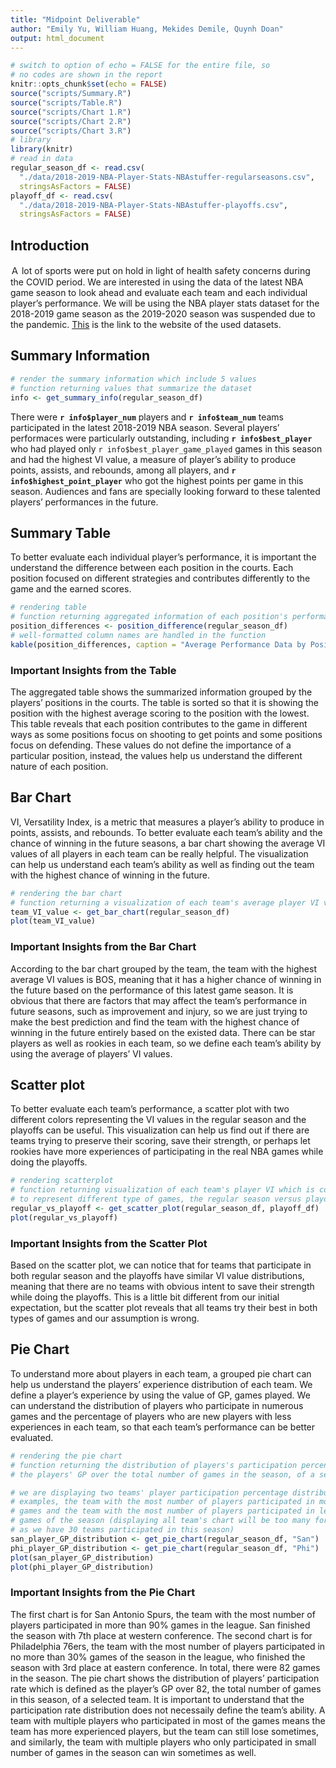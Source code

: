 ```yaml
---
title: "Midpoint Deliverable"
author: "Emily Yu, William Huang, Mekides Demile, Quynh Doan"
output: html_document
---
```


```r
# switch to option of echo = FALSE for the entire file, so
# no codes are shown in the report
knitr::opts_chunk$set(echo = FALSE)
source("scripts/Summary.R")
source("scripts/Table.R")
source("scripts/Chart 1.R")
source("scripts/Chart 2.R")
source("scripts/Chart 3.R")
# library
library(knitr)
# read in data
regular_season_df <- read.csv(
  "./data/2018-2019-NBA-Player-Stats-NBAstuffer-regularseasons.csv",
  stringsAsFactors = FALSE)
playoff_df <- read.csv(
  "./data/2018-2019-NBA-Player-Stats-NBAstuffer-playoffs.csv",
  stringsAsFactors = FALSE)
```

## Introduction
Ａ lot of sports were put on hold in light of health safety concerns during the
COVID period. We are interested in using the data of the latest NBA game season
to look ahead and evaluate each team and each individual player’s performance.
We will be using the NBA player stats dataset for the 2018-2019 game season as 
the 2019-2020 season was suspended due to the pandemic.
[This](https://www.nbastuffer.com/2018-2019-nba-player-stats/) is the link to
the website of the used datasets.

## Summary Information
```r
# render the summary information which include 5 values
# function returning values that summarize the dataset
info <- get_summary_info(regular_season_df)
```

There were **`r info$player_num`** players and **`r info$team_num`** teams
participated in the latest 2018-2019 NBA season. Several players' performaces
were particularly outstanding, including **`r info$best_player`** who had
played only `r info$best_player_game_played` games in this season and had the
highest VI value, a measure of player's ability to produce points, assists, and
rebounds, among all players, and **`r info$highest_point_player`** who got the
highest points per game in this season. Audiences and fans are specially looking
forward to these talented players' performances in the future.


## Summary Table
To better evaluate each individual player's performance, it is important the
understand the difference between each position in the courts. Each position
focused on different strategies and contributes differently to the game and
the earned scores.

```r
# rendering table
# function returning aggregated information of each position's performance data
position_differences <- position_difference(regular_season_df)
# well-formatted column names are handled in the function
kable(position_differences, caption = "Average Performance Data by Position")
```

### Important Insights from the Table
The aggregated table shows the summarized information grouped by the players'
positions in the courts. The table is sorted so that it is showing the position
with the highest average scoring to the position with the lowest. This table reveals
that each position contributes to the game in different ways as some positions focus
on shooting to get points and some positions focus on defending. These values do
not define the importance of a particular position, instead, the values help us
understand the different nature of each position.

## Bar Chart
VI, Versatility Index, is a metric that measures a player’s ability to produce in
points, assists, and rebounds. To better evaluate each team's ability and the
chance of winning in the future seasons, a bar chart showing the average VI values
of all players in each team can be really helpful. The visualization can help us
understand each team's ability as well as finding out the team with the highest
chance of winning in the future.

```r
# rendering the bar chart
# function returning a visualization of each team's average player VI value
team_VI_value <- get_bar_chart(regular_season_df)
plot(team_VI_value)
```

### Important Insights from the Bar Chart
According to the bar chart grouped by the team, the team with the highest average
VI values is BOS, meaning that it has a higher chance of winning in the future
based on the performance of this latest game season. It is obvious that there are
factors that may affect the team's performance in future seasons, such as 
improvement and injury, so we are just trying to make the best prediction and find
the team with the highest chance of winning in the future entirely based on the
existed data. There can be star players as well as rookies in each team, so we
define each team's ability by using the average of players' VI values.

## Scatter plot
To better evaluate each team's performance, a scatter plot with two different
colors representing the VI values in the regular season and the playoffs can be
useful. This visualization can help us find out if there are teams trying to
preserve their scoring, save their strength, or perhaps let rookies have more
experiences of participating in the real NBA games while doing the playoffs.

```r
# rendering scatterplot
# function returning visualization of each team's player VI which is colored
# to represent different type of games, the regular season versus playoffs
regular_vs_playoff <- get_scatter_plot(regular_season_df, playoff_df)
plot(regular_vs_playoff)
```

### Important Insights from the Scatter Plot
Based on the scatter plot, we can notice that for teams that participate in both
regular season and the playoffs have similar VI value distributions, meaning that
there are no teams with obvious intent to save their strength while doing the 
playoffs. This is a little bit different from our initial expectation, but the
scatter plot reveals that all teams try their best in both types of games and our
assumption is wrong.

## Pie Chart
To understand more about players in each team, a grouped pie chart can help us
understand the players' experience distribution of each team. We define a player's
experience by using the value of GP, games played. We can understand the
distribution of players who participate in numerous games and the percentage of
players who are new players with less experiences in each team, so that each team's
performance can be better evaluated.

```r
# rendering the pie chart
# function returning the distribution of players's participation percentage,
# the players' GP over the total number of games in the season, of a selected team

# we are displaying two teams' player participation percentage distribution as
# examples, the team with the most number of players participated in more than 90%
# games and the team with the most number of players participated in less than 30%
# games of the season (displaying all team's chart will be too many for the report
# as we have 30 teams participated in this season)
san_player_GP_distribution <- get_pie_chart(regular_season_df, "San")
phi_player_GP_distribution <- get_pie_chart(regular_season_df, "Phi")
plot(san_player_GP_distribution)
plot(phi_player_GP_distribution)
```

### Important Insights from the Pie Chart
The first chart is for San Antonio Spurs, the team with the most number of players
participated in more than 90% games in the league. San finished the season with 7th
place at western conference. The second chart is for Philadelphia 76ers, the team
with the most number of players participated in no more than 30% games of the
season in the league, who finished the season with 3rd place at eastern conference.
In total, there were 82 games in the season. The pie chart shows the distribution
of players' participation rate which is defined as the player's GP over 82, the
total number of games in this season, of a selected team. It is important to
understand that the participation rate distribution does not necessaily define the
team's ability. A team with multiple players who participated in most of the games
means the team has more experienced players, but the team can still lose sometimes,
and similarly, the team with multiple players who only participated in small number
of games in the season can win sometimes as well. 
